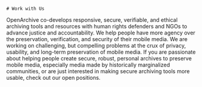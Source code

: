 

<HeaderSection>

    # Work with Us

</HeaderSection>
<JobsSection pages={props.pages}>
    OpenArchive co-develops responsive, secure, verifiable, and ethical archiving tools and resources with human rights defenders and NGOs to advance justice and accountability. We help people have more agency over the preservation, verification, and security of their mobile media. We are working on challenging, but compelling problems at the crux of privacy, usability, and long-term preservation of mobile media. If you are passionate about helping people create secure, robust, personal archives to preserve mobile media, especially media made by historically marginalized communities, or are just interested in making secure archiving tools more usable, check out our open positions. 
</JobsSection>
<DiverseSection/>
